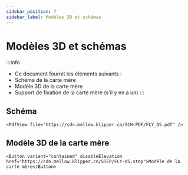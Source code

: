 ```yaml
---
sidebar_position: 7
sidebar_label: Modèles 3D et schémas
---
```


# Modèles 3D et schémas

:::info
* Ce document fournit les éléments suivants :
* Schéma de la carte mère
* Modèle 3D de la carte mère
* Support de fixation de la carte mère (s'il y en a un)
:::

## Schéma

    <PdfView file="https://cdn.mellow.klipper.cn/SCH-PDF/FLY_D5.pdf" />


## Modèle 3D de la carte mère

    <Button variant="contained" disableElevation href="https://cdn.mellow.klipper.cn/STEP/FLY-d5.step">Modèle de la carte mère</Button>
